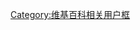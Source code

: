 {{Userbox
  |border-c = #000000
  |border-s = 1
  |id-c     = #FFFFFF
  |id-s     = 
  |id-fc    = #000000
  |info-c   = #004D99
  |info-s   = 10
  |info-fc  = #FFFFFF
  |id       = 莫談國事
  |info     = 这个用户不愿参与和讨论与'''[[政治|<span style= color:#FFFFFF>政治</span>]]'''相关的条目及其他内容。
  |usercategory=拒绝政治的维基人
  |nocat={{{nocat|}}}
}}<noinclude>[[Category:维基百科相关用户框]]</noinclude>